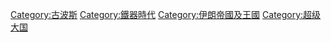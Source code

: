 {{Commonscat|Parthia}}

[[Category:古波斯|Category:古波斯]]
[[Category:鐵器時代|Category:鐵器時代]]
[[Category:伊朗帝國及王國|Category:伊朗帝國及王國]]
[[Category:超级大国|Category:超级大国]]